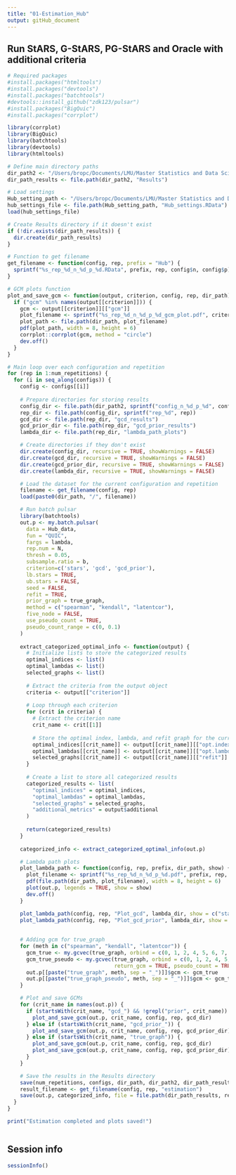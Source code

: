 ```yaml
---
title: "01-Estimation_Hub"
output: gitHub_document
---
```



## Run StARS, G-StARS, PG-StARS and Oracle with additional criteria
```r
# Required packages
#install.packages("htmltools")
#install.packages("devtools")
#install.packages("batchtools")
#devtools::install_github("zdk123/pulsar")
#install.packages("BigQuic")
#install.packages("corrplot")

library(corrplot)
library(BigQuic)
library(batchtools)
library(devtools)
library(htmltools)

# Define main directory paths
dir_path2 <- "/Users/bropc/Documents/LMU/Master Statistics and Data Science/Masterarbeit/R Master/StARS_Simulations/workflow/Storage_Estimation_Hub/"
dir_path_results <- file.path(dir_path2, "Results")

# Load settings
Hub_setting_path <- "/Users/bropc/Documents/LMU/Master Statistics and Data Science/Masterarbeit/R Master/StARS_Simulations/workflow/Storage_Settings/"
hub_settings_file <- file.path(Hub_setting_path, "Hub_settings.RData")
load(hub_settings_file)

# Create Results directory if it doesn't exist
if (!dir.exists(dir_path_results)) {
  dir.create(dir_path_results)
}

# Function to get filename
get_filename <- function(config, rep, prefix = "Hub") {
  sprintf("%s_rep_%d_n_%d_p_%d.RData", prefix, rep, config$n, config$p)
}

# GCM plots function
plot_and_save_gcm <- function(output, criterion, config, rep, dir_path) {
  if ("gcm" %in% names(output[[criterion]])) {
    gcm <- output[[criterion]][["gcm"]]
    plot_filename <- sprintf("%s_rep_%d_n_%d_p_%d_gcm_plot.pdf", criterion, rep, config$n, config$p)
    plot_path <- file.path(dir_path, plot_filename)
    pdf(plot_path, width = 8, height = 6)
    corrplot::corrplot(gcm, method = "circle")
    dev.off()
  }
}

# Main loop over each configuration and repetition
for (rep in 1:num_repetitions) {
  for (i in seq_along(configs)) {
    config <- configs[[i]]
    
    # Prepare directories for storing results
    config_dir <- file.path(dir_path2, sprintf("config_n_%d_p_%d", config$n, config$p))
    rep_dir <- file.path(config_dir, sprintf("rep_%d", rep))
    gcd_dir <- file.path(rep_dir, "gcd_results")
    gcd_prior_dir <- file.path(rep_dir, "gcd_prior_results")
    lambda_dir <- file.path(rep_dir, "lambda_path_plots")

    # Create directories if they don't exist
    dir.create(config_dir, recursive = TRUE, showWarnings = FALSE)
    dir.create(gcd_dir, recursive = TRUE, showWarnings = FALSE)
    dir.create(gcd_prior_dir, recursive = TRUE, showWarnings = FALSE)
    dir.create(lambda_dir, recursive = TRUE, showWarnings = FALSE)

    # Load the dataset for the current configuration and repetition
    filename <- get_filename(config, rep)
    load(paste0(dir_path, "/", filename))

    # Run batch pulsar
    library(batchtools)
    out.p <- my.batch.pulsar(
      data = Hub_data, 
      fun = "QUIC", 
      fargs = lambda, 
      rep.num = N,
      thresh = 0.05,
      subsample.ratio = b,
      criterion=c('stars', 'gcd', 'gcd_prior'), 
      lb.stars = TRUE, 
      ub.stars = FALSE, 
      seed = FALSE,
      refit = TRUE,
      prior_graph = true_graph,
      method = c("spearman", "kendall", "latentcor"),
      five_node = FALSE,
      use_pseudo_count = TRUE, 
      pseudo_count_range = c(0, 0.1)
    )
  
    extract_categorized_optimal_info <- function(output) {
      # Initialize lists to store the categorized results
      optimal_indices <- list()
      optimal_lambdas <- list()
      selected_graphs <- list()
    
      # Extract the criteria from the output object
      criteria <- output[["criterion"]]
    
      # Loop through each criterion
      for (crit in criteria) {
        # Extract the criterion name
        crit_name <- crit[[1]]
    
        # Store the optimal index, lambda, and refit graph for the current criterion
        optimal_indices[[crit_name]] <- output[[crit_name]][["opt.index"]]
        optimal_lambdas[[crit_name]] <- output[[crit_name]][["opt.lambda"]]
        selected_graphs[[crit_name]] <- output[[crit_name]][["refit"]]
      }
    
      # Create a list to store all categorized results
      categorized_results <- list(
        "optimal_indices" = optimal_indices,
        "optimal_lambdas" = optimal_lambdas,
        "selected_graphs" = selected_graphs,
        "additional_metrics" = output$additional
      )
    
      return(categorized_results)
    }
    
    categorized_info <- extract_categorized_optimal_info(out.p)

    # Lambda path plots
    plot_lambda_path <- function(config, rep, prefix, dir_path, show) {
      plot_filename <- sprintf("%s_rep_%d_n_%d_p_%d.pdf", prefix, rep, config$n, config$p)
      pdf(file.path(dir_path, plot_filename), width = 8, height = 6)
      plot(out.p, legends = TRUE, show = show)
      dev.off()
    }

    plot_lambda_path(config, rep, "Plot_gcd", lambda_dir, show = c("stars", "gcd"))
    plot_lambda_path(config, rep, "Plot_gcd_prior", lambda_dir, show = c("stars", "gcd_prior"))
    
    
    # Adding gcm for true_graph 
    for (meth in c("spearman", "kendall", "latentcor")) {
      gcm_true <- my.gcvec(true_graph, orbind = c(0, 1, 2, 4, 5, 6, 7, 8, 9, 10, 11)+1, method = meth, return_gcm = TRUE)
      gcm_true_pseudo <- my.gcvec(true_graph, orbind = c(0, 1, 2, 4, 5, 6, 7, 8, 9, 10, 11)+1, method = meth,
                                  return_gcm = TRUE, pseudo_count = TRUE, pseudo_count_range = c(0, 0.1))
      out.p[[paste("true_graph", meth, sep = "_")]]$gcm <- gcm_true
      out.p[[paste("true_graph_pseudo", meth, sep = "_")]]$gcm <- gcm_true_pseudo
    }

    # Plot and save GCMs
    for (crit_name in names(out.p)) {
      if (startsWith(crit_name, "gcd_") && !grepl("prior", crit_name)) {
        plot_and_save_gcm(out.p, crit_name, config, rep, gcd_dir)
      } else if (startsWith(crit_name, "gcd_prior_")) {
        plot_and_save_gcm(out.p, crit_name, config, rep, gcd_prior_dir)
      } else if (startsWith(crit_name, "true_graph")) {
        plot_and_save_gcm(out.p, crit_name, config, rep, gcd_dir)
        plot_and_save_gcm(out.p, crit_name, config, rep, gcd_prior_dir)
      }
    }

    # Save the results in the Results directory
    save(num_repetitions, configs, dir_path, dir_path2, dir_path_results, out.p, file = hub_settings_file)
    result_filename <- get_filename(config, rep, "estimation")
    save(out.p, categorized_info, file = file.path(dir_path_results, result_filename))
  }
}

print("Estimation completed and plots saved!")



```



## Session info
```r
sessionInfo()
```


